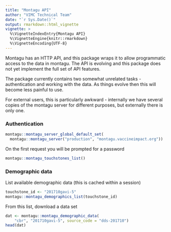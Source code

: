 ```yaml
---
title: "Montagu API"
author: "VIMC Technical Team"
date: "`r Sys.Date()`"
output: rmarkdown::html_vignette
vignette: >
  %\VignetteIndexEntry{Montagu API}
  %\VignetteEngine{knitr::rmarkdown}
  %\VignetteEncoding{UTF-8}
---
```


Montagu has an HTTP API, and this package wraps it to allow
programmatic access to the data in montagu.  The API is evolving and
this package does not yet implement the full set of API features.

The package currently contains two somewhat unrelated tasks -
authentication and working with the data.  As things evolve then this
will become less painful to use.

For external users, this is particularly awkward - internally we have
several copies of the montagu server for different purposes, but
externally there is only one.

### Authentication

```r
montagu::montagu_server_global_default_set(
  montagu::montagu_server("production", "montagu.vaccineimpact.org"))
```

On the first request you will be prompted for a password

```r
montagu::montagu_touchstones_list()
```

### Demographic data

List available demographic data (this is cached within a session)

```r
touchstone_id <- "201710gavi-5"
montagu::montagu_demographics_list(touchstone_id)
```

From this list, download a data set

```r
dat <- montagu::montagu_demographic_data(
    "cbr", "201710gavi-5", source_code = "dds-201710")
head(dat)
```

